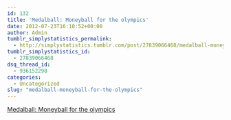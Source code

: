 ```yaml
---
id: 132
title: 'Medalball: Moneyball for the olympics'
date: 2012-07-23T16:10:52+00:00
author: Admin
tumblr_simplystatistics_permalink:
  - http://simplystatistics.tumblr.com/post/27839066468/medalball-moneyball-for-the-olympics
tumblr_simplystatistics_id:
  - 27839066468
dsq_thread_id:
  - 936152298
categories:
  - Uncategorized
slug: "medalball-moneyball-for-the-olympics"
---
```

[Medalball: Moneyball for the olympics](http://www.nytimes.com/2012/07/22/sports/olympics/how-much-for-an-olympic-medal.html?_r=1&ref=magazine)
